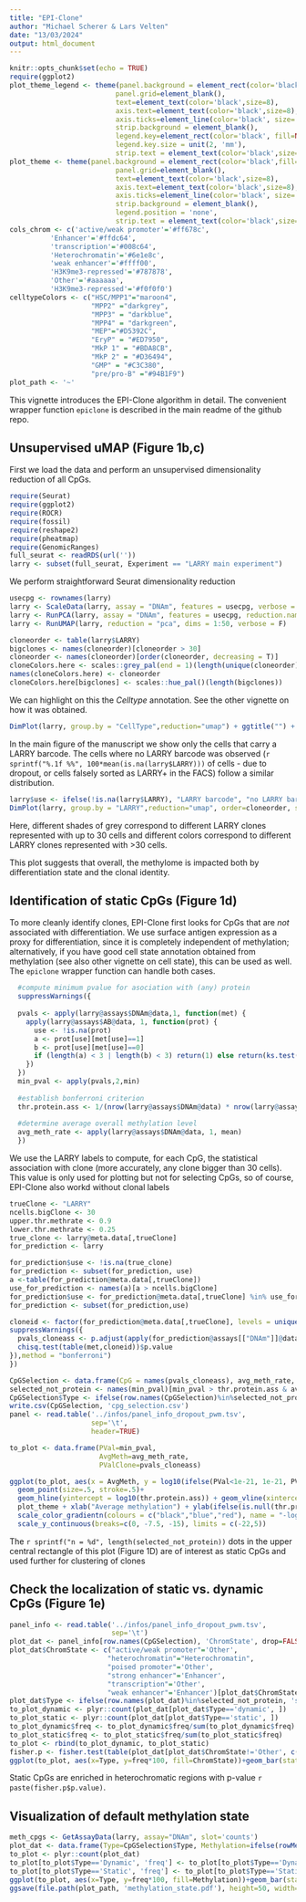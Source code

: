 ```yaml
---
title: "EPI-Clone"
author: "Michael Scherer & Lars Velten"
date: "13/03/2024"
output: html_document
---
```


```r
knitr::opts_chunk$set(echo = TRUE)
require(ggplot2)
plot_theme_legend <- theme(panel.background = element_rect(color='black',fill='white'),
                          panel.grid=element_blank(),
                          text=element_text(color='black',size=8),
                          axis.text=element_text(color='black',size=8),
                          axis.ticks=element_line(color='black', size=.1),
                          strip.background = element_blank(),
                          legend.key=element_rect(color='black', fill=NA),
                          legend.key.size = unit(2, 'mm'),
                          strip.text = element_text(color='black',size=8))
plot_theme <- theme(panel.background = element_rect(color='black',fill='white'),
                          panel.grid=element_blank(),
                          text=element_text(color='black',size=8),
                          axis.text=element_text(color='black',size=8),
                          axis.ticks=element_line(color='black', size=.1),
                          strip.background = element_blank(),
                          legend.position = 'none',
                          strip.text = element_text(color='black',size=8))
cols_chrom <- c('active/weak promoter'='#ff678c',
          'Enhancer'='#ffdc64',
          'transcription'='#008c64',
          'Heterochromatin'='#6e1e8c',
          'weak enhancer'='#ffff00',
          'H3K9me3-repressed'='#787878',
          'Other'='#aaaaaa',
          'H3K9me3-repressed'='#f0f0f0')
celltypeColors <- c("HSC/MPP1"="maroon4",
                    "MPP2" ="darkgrey",
                    "MPP3" = "darkblue",
                    "MPP4" = "darkgreen",
                    "MEP"="#D5392C",
                    "EryP" = "#ED7950",
                    "MkP 1" = "#BDA8CB",
                    "MkP 2" = "#D36494",
                    "GMP" = "#C3C380",
                    "pre/pro-B" ="#94B1F9")
plot_path <- '~'
```

This vignette introduces the EPI-Clone algorithm in detail. The convenient wrapper function  `epiclone` is described in the main readme of the github repo.

## Unsupervised uMAP (Figure 1b,c)

First we load the data and perform an unsupervised dimensionality reduction of all CpGs.

```r
require(Seurat)
require(ggplot2)
require(ROCR)
require(fossil)
require(reshape2)
require(pheatmap)
require(GenomicRanges)
full_seurat <- readRDS(url(''))
larry <- subset(full_seurat, Experiment == "LARRY main experiment")
```

We perform straightforward Seurat dimensionality reduction

```r
usecpg <- rownames(larry)
larry <- ScaleData(larry, assay = "DNAm", features = usecpg, verbose = F)
larry <- RunPCA(larry, assay = "DNAm", features = usecpg, reduction.name = "pca", reduction.key = "PC_", npcs = 100, verbose = F)
larry <- RunUMAP(larry, reduction = "pca", dims = 1:50, verbose = F)
```


```r
cloneorder <- table(larry$LARRY)
bigclones <- names(cloneorder)[cloneorder > 30]
cloneorder <- names(cloneorder)[order(cloneorder, decreasing = T)]
cloneColors.here <- scales::grey_pal(end = 1)(length(unique(cloneorder)))
names(cloneColors.here) <- cloneorder
cloneColors.here[bigclones] <- scales::hue_pal()(length(bigclones))
```


We can highlight on this the *Celltype* annotation. See the other vignette on how it was obtained.

```r
DimPlot(larry, group.by = "CellType",reduction="umap") + ggtitle("") + NoAxes() + NoLegend() + scale_color_manual(values = celltypeColors)
```

In the main figure of the manuscript we show only the cells that carry a LARRY barcode. The cells where no LARRY barcode was observed (`r sprintf("%.1f %%", 100*mean(is.na(larry$LARRY)))` of cells - due to dropout, or cells falsely sorted as LARRY+ in the FACS) follow a similar distribution.

```r
larry$use <- ifelse(!is.na(larry$LARRY), "LARRY barcode", "no LARRY barcode")
DimPlot(larry, group.by = "LARRY",reduction="umap", order=cloneorder, split.by = "use") + ggtitle("") + NoAxes() + NoLegend() + scale_color_manual(values = cloneColors.here)
```

Here, different shades of grey correspond to different LARRY clones represented with up to 30 cells and different colors correspond to different LARRY clones represented with >30 cells.

This plot suggests that overall, the methylome is impacted both by differentiation state and the clonal identity.

## Identification of static CpGs (Figure 1d)

To more cleanly identify clones, EPI-Clone first looks for CpGs that are *not* associated with differentiation. We use surface antigen expression as a proxy for differentiation, since it is completely independent of methylation; alternatively, if you have good cell state annotation obtained from methylation (see also other vignette on cell state), this can be used as well.  The `epiclone` wrapper function can handle both cases.

```r

  #compute minimum pvalue for asociation with (any) protein
  suppressWarnings({
    
  pvals <- apply(larry@assays$DNAm@data,1, function(met) {
    apply(larry@assays$AB@data, 1, function(prot) {
      use <- !is.na(prot)
      a <- prot[use][met[use]==1]
      b <- prot[use][met[use]==0]
      if (length(a) < 3 | length(b) < 3) return(1) else return(ks.test(a,b)$p.value)
    })
  })
  min_pval <- apply(pvals,2,min)
  
  #establish bonferroni criterion
  thr.protein.ass <- 1/(nrow(larry@assays$DNAm@data) * nrow(larry@assays$AB@data))
  
  #determine average overall methylation level
  avg_meth_rate <- apply(larry@assays$DNAm@data, 1, mean)
  })
```


We use the LARRY labels to compute, for each CpG, the statistical association with clone (more accurately, any clone bigger than 30 cells). This value is only used for plotting but not for selecting CpGs, so of course, EPI-Clone also workd without clonal labels

```r
trueClone <- "LARRY"
ncells.bigClone <- 30
upper.thr.methrate <- 0.9
lower.thr.methrate <- 0.25
true_clone <- larry@meta.data[,trueClone]
for_prediction <- larry

for_prediction$use <- !is.na(true_clone)
for_prediction <- subset(for_prediction, use)
a <-table(for_prediction@meta.data[,trueClone])
use_for_prediction <- names(a)[a > ncells.bigClone]
for_prediction$use <- for_prediction@meta.data[,trueClone] %in% use_for_prediction
for_prediction <- subset(for_prediction,use)

cloneid <- factor(for_prediction@meta.data[,trueClone], levels = unique(for_prediction@meta.data[,trueClone]))
suppressWarnings({
  pvals_cloneass <- p.adjust(apply(for_prediction@assays[["DNAm"]]@data,1,function(met) {
  chisq.test(table(met,cloneid))$p.value
}),method = "bonferroni")
})

CpGSelection <- data.frame(CpG = names(pvals_cloneass), avg_meth_rate, min_pval, pvals_cloneass)
selected_not_protein <- names(min_pval)[min_pval > thr.protein.ass & avg_meth_rate < upper.thr.methrate & avg_meth_rate > lower.thr.methrate]
CpGSelection$Type <- ifelse(row.names(CpGSelection)%in%selected_not_protein, 'Static', 'Dynamic')
write.csv(CpGSelection, 'cpg_selection.csv')
panel <- read.table('../infos/panel_info_dropout_pwm.tsv',
                    sep='\t',
                    header=TRUE)

to_plot <- data.frame(PVal=min_pval,
                      AvgMeth=avg_meth_rate,
                      PValClone=pvals_cloneass)

ggplot(to_plot, aes(x = AvgMeth, y = log10(ifelse(PVal<1e-21, 1e-21, PVal)), color = -log10(PValClone+1e-50)))+
  geom_point(size=.5, stroke=.5)+
  geom_hline(yintercept = log10(thr.protein.ass)) + geom_vline(xintercept = c(lower.thr.methrate,upper.thr.methrate)) +
  plot_theme + xlab("Average methylation") + ylab(ifelse(is.null(thr.protein.ass), "p value cell state association", "Association with surface\nprotein [log10]")) +
  scale_color_gradientn(colours = c("black","blue","red"), name = "-log10 p-val\nClone association")+
  scale_y_continuous(breaks=c(0, -7.5, -15), limits = c(-22,5))


```

The `r sprintf("n = %d", length(selected_not_protein))` dots in the upper central rectangle of this plot (Figure 1D) are of interest as static CpGs and used further for clustering of clones

## Check the localization of static vs. dynamic CpGs (Figure 1e)

```r
panel_info <- read.table('../infos/panel_info_dropout_pwm.tsv',
                         sep='\t')
plot_dat <- panel_info[row.names(CpGSelection), 'ChromState', drop=FALSE]
plot_dat$ChromState <- c("active/weak promoter"='Other',
                        "heterochromatin"="Heterochromatin",
                        "poised promoter"='Other',
                        "strong enhancer"='Enhancer',
                        "transcription"='Other',
                        "weak enhancer"='Enhancer')[plot_dat$ChromState]
plot_dat$Type <- ifelse(row.names(plot_dat)%in%selected_not_protein, 'static', 'dynamic')
to_plot_dynamic <- plyr::count(plot_dat[plot_dat$Type=='dynamic', ])
to_plot_static <- plyr::count(plot_dat[plot_dat$Type=='static', ])
to_plot_dynamic$freq <- to_plot_dynamic$freq/sum(to_plot_dynamic$freq)
to_plot_static$freq <- to_plot_static$freq/sum(to_plot_static$freq)
to_plot <- rbind(to_plot_dynamic, to_plot_static)
fisher.p <- fisher.test(table(plot_dat[plot_dat$ChromState!='Other', c('Type', 'ChromState')]))
ggplot(to_plot, aes(x=Type, y=freq*100, fill=ChromState))+geom_bar(stat = 'identity')+plot_theme_legend+scale_fill_manual(values=cols_chrom)+xlab('CpG Class')+ylab('%of CpGs in chromatin state')

```

Static CpGs are enriched in heterochromatic regions with p-value `r paste(fisher.p$p.value)`.


## Visualization of default methylation state

```r
meth_cpgs <- GetAssayData(larry, assay="DNAm", slot='counts')
plot_dat <- data.frame(Type=CpGSelection$Type, Methylation=ifelse(rowMeans(meth_cpgs[row.names(CpGSelection),])>0.5, 'Methylated', 'Unmethylated'))
to_plot <- plyr::count(plot_dat)
to_plot[to_plot$Type=='Dynamic', 'freq'] <- to_plot[to_plot$Type=='Dynamic', 'freq']/sum(to_plot[to_plot$Type=='Dynamic', 'freq'])
to_plot[to_plot$Type=='Static', 'freq'] <- to_plot[to_plot$Type=='Static', 'freq']/sum(to_plot[to_plot$Type=='Static', 'freq'])
ggplot(to_plot, aes(x=Type, y=freq*100, fill=Methylation))+geom_bar(stat = 'identity')+plot_theme+xlab('CpG Class')+ylab('%of CpGs')+scale_fill_manual(values=c('Methylated'='#000000ff','Unmethylated'='#fcffa4ff'))
ggsave(file.path(plot_path, 'methylation_state.pdf'), height=50, width=35, unit='mm')
```
